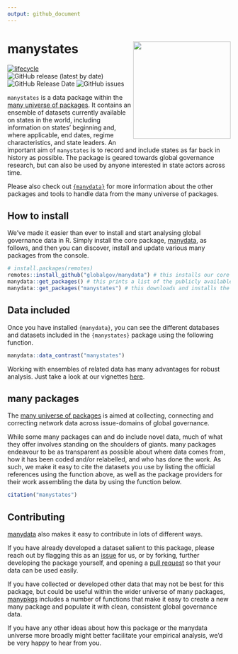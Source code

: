 ```yaml
---
output: github_document
---
```

# manystates <img src="man/figures/manystates_hexlogo.png" align="right" width="220"/>

<!-- badges: start -->
[![lifecycle](https://img.shields.io/badge/lifecycle-experimental-orange.svg)](https://www.tidyverse.org/lifecycle/#experimental)
![GitHub release (latest by date)](https://img.shields.io/github/v/release/globalgov/manystates)
![GitHub Release Date](https://img.shields.io/github/release-date/globalgov/manystates)
![GitHub issues](https://img.shields.io/github/issues-raw/globalgov/manystates)
<!-- badges: end -->

`manystates` is a data package within the [many universe of packages](https://github.com/globalgov). It contains an ensemble of datasets currently available on states in the world, including information on states' beginning and, where applicable, end dates, regime characteristics, and state leaders. An important aim of `manystates` is to record and include states as far back in history as possible. The package is geared towards global governance research, but can also be used by anyone interested in state actors across time. 

Please also check out [`{manydata}`](https://github.com/globalgov/manydata) for more information about the other packages and tools to handle data from the many universe of packages. 

## How to install

We've made it easier than ever to install and start analysing global governance data in R.
Simply install the core package, [manydata](https://github.com/globalgov/manydata), as follows,
and then you can discover, install and update various many packages from the console.

```r
# install.packages(remotes)
remotes::install_github("globalgov/manydata") # this installs our core package, the only one you need to do independently
manydata::get_packages() # this prints a list of the publicly available data packages currently available
manydata::get_packages("manystates") # this downloads and installs the named package
```

## Data included

Once you have installed `{manydata}`, you can see the different databases and datasets
included in the `{manystates}` package using the following function.

```r
manydata::data_contrast("manystates")
```

Working with ensembles of related data has many advantages for robust analysis.
Just take a look at our vignettes [here](https://globalgov.github.io/manydata/articles/user.html).

## many packages

The [many universe of packages](https://github.com/globalgov/manydata) is aimed at collecting, connecting and correcting network data across issue-domains of global governance.

While some many packages can and do include novel data,
much of what they offer involves standing on the shoulders of giants. many packages endeavour to be as transparent as possible about where data comes from, 
how it has been coded and/or relabelled, and who has done the work.
As such, we make it easy to cite the datasets you use
by listing the official references using the function above,
as well as the package providers for their work assembling the data
by using the function below.

```r
citation("manystates")
```

## Contributing

[manydata](https://github.com/globalgov/manydata/blob/main/.github/CONTRIBUTING.md) also makes it easy to contribute in lots of different ways.

If you have already developed a dataset salient to this package,
please reach out by flagging this as an [issue](https://github.com/globalgov/manystates/issues) for us,
or by forking, further developing the package yourself, and opening a [pull request](https://github.com/globalgov/manystates/pulls)
so that your data can be used easily.

If you have collected or developed other data that may not be best for this package,
but could be useful within the wider universe of many packages, 
[manypkgs](https://github.com/globalgov/manypkgs) includes a number of functions that make it easy
to create a new many package and populate it with clean, consistent global governance data.

If you have any other ideas about how this package or the manydata universe more broadly
might better facilitate your empirical analysis, we'd be very happy to hear from you.
